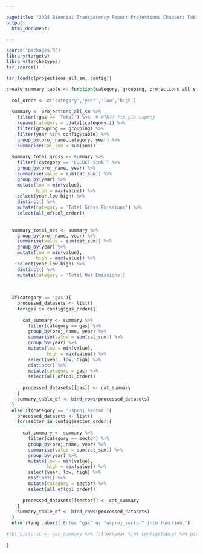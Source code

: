 ```yaml
---

pagetitle: "2024 Biennial Transparency Report Projections Chapter: Tables & Figures"
output:
  html_document:

---
```




```r
source('packages.R')
library(targets)
library(tarchetypes)
tar_source()

```

```r
tar_load(c(projections_all_sm, config))

```

```r
create_summary_table <- function(category, grouping, projections_all_sm, config) {
  
  col_order <- c('category','year','low','high')
  
  summary <- projections_all_sm %>%
    filter(!gas == 'Total') %>%  # WTH?? fix pls usproj
    rename(category = .data[[category]]) %>% 
    filter(grouping == grouping) %>%
    filter(year %in% config$table) %>% 
    group_by(proj_name,category, year) %>%
    summarise(cat_sum = sum(sum))
  
  summary_total_gross <- summary %>%
    filter(!category == 'LULUCF Sink') %>%
    group_by(proj_name, year) %>%
    summarise(value = sum(cat_sum)) %>%
    group_by(year) %>%
    mutate(low = min(value),
           high = max(value)) %>% 
    select(year,low,high) %>% 
    distinct() %>%
    mutate(category = 'Total Gross Emissions') %>% 
    select(all_of(col_order))
  
  
  summary_total_net <- summary %>%
    group_by(proj_name, year) %>%
    summarise(value = sum(cat_sum)) %>%
    group_by(year) %>%
    mutate(low = min(value),
           high = max(value)) %>%
    select(year,low,high) %>% 
    distinct() %>%
    mutate(category = 'Total Net Emissions')
  
  
  
  if(category == 'gas'){
    processed_datasets <- list()
    for(gas in config$gas_order){
      
      cat_summary <- summary %>%
        filter(category == gas) %>%
        group_by(proj_name, year) %>%
        summarise(value = sum(cat_sum)) %>%
        group_by(year) %>%
        mutate(low = min(value),
               high = max(value)) %>%
        select(year, low, high) %>%
        distinct() %>%
        mutate(category = gas) %>% 
        select(all_of(col_order))
      
      processed_datasets[[gas]] <- cat_summary
    }
    summary_table_df <- bind_rows(processed_datasets)
  }
  else if(category == 'usproj_sector'){
    processed_datasets <- list()
    for(sector in config$sector_order){
      
      cat_summary <- summary %>%
        filter(category == sector) %>%
        group_by(proj_name, year) %>%
        summarise(value = sum(cat_sum)) %>%
        group_by(year) %>%
        mutate(low = min(value),
               high = max(value)) %>%
        select(year, low, high) %>%
        distinct() %>%
        mutate(category = sector) %>% 
        select(all_of(col_order))
      
      processed_datasets[[sector]] <- cat_summary
    }
    summary_table_df <- bind_rows(processed_datasets)
  }
  else rlang::abort('Enter "gas" or "usproj_sector" into function.')

#tbl_historic <- gas_summary %>% filter(year %in% config$table) %>% pivot_wider(names_from = "year", values_from = "gas_sum")
  
}


```



